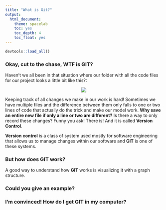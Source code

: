 ```yaml
---
title: "What is Git?"
output: 
  html_document:
    theme: spacelab
    toc: yes
    toc_depth: 4
    toc_float: yes
---
```

```r
devtools::load_all()
```


### Okay, cut to the chase, WTF is GIT? 

Haven't we all been in that situation where our folder with all the code files for our project looks a little bit like this?: 

<center>
![](images/files_no_vc.png)
</center>

Keeping track of all changes we make in our work is hard! Sometimes we have multiple files and the difference between them only falls to one or two lines of code that actually do the trick and make our model work. **Why save an entire new file if only a line or two are different?** Is there a way to only record these changes? Funny you ask! There is! And it is called **Version Control**.

**Version control** is a class of system used mostly for software engineering that allows us to manage changes within our software and **GIT** is one of these systems. 

### But how does GIT work? 

A good way to understand how **GIT** works is visualizing it with a graph structure. 

### Could you give an example? 

### I'm convinced! How do I get GIT in my computer? 
